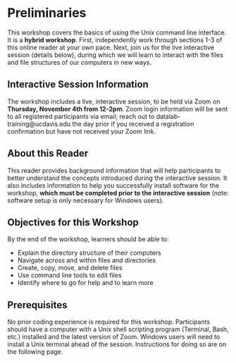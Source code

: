 Preliminaries
=============

This workshop covers the basics of using the Unix command line interface. It is 
a **hybrid workshop**. First, independently work through sections 1-3 of this 
online reader at your own pace. Next, join us for the live interactive session 
(details below), during which we will learn to interact with the files and file 
structures of our computers in new ways.

Interactive Session Information
-------------------------------

The workshop includes a live, interactive session, to be held via Zoom on 
**Thursday, November 4th from 12-2pm**. Zoom login information will be sent to 
all registered participants via email; reach out to datalab-training@ucdavis.edu 
the day prior if you received a registration confirmation but have not received 
your Zoom link.

About this Reader
-----------------

This reader provides background information that will help participants to better 
understand the concepts introduced during the interactive session. It also 
includes information to help you successfully install software for the workshop, 
**which must be completed prior to the interactive session** (note: software setup 
is only necessary for Windows users).

Objectives for this Workshop
----------------------------

By the end of the workshop, learners should be able to:

+ Explain the directory structure of their computers
+ Navigate across and within files and directories
+ Create, copy, move, and delete files
+ Use command line tools to edit files
+ Identify where to go for help and to learn more

Prerequisites
-------------

No prior coding experience is required for this workshop. Participants should 
have a computer with a Unix shell scripting program (Terminal, Bash, etc.) 
installed and the latest version of Zoom. Windows users will need to install a 
Unix terminal ahead of the session. Instructions for doing so are on the 
following page.